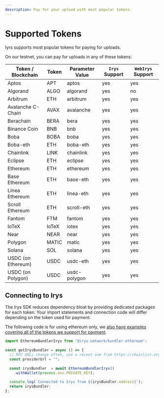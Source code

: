 ```yaml
---
description: Pay for your upload with most popular tokens.
---
```


# Supported Tokens

Iyrs supports most popular tokens for paying for uploads.

On our testnet, you can pay for uploads in any of these tokens:

| Token / Blockchain | Token | Parameter Value | `Irys` Support | `WebIrys` Support |
| ------------------ | ----- | --------------- | -------------- | ----------------- |
| Aptos              | APT   | aptos           | yes            | yes               |
| Algorand           | ALGO  | algorand        | yes            | no                |
| Arbitrum           | ETH   | arbitrum        | yes            | yes               |
| Avalanche C-Chain  | AVAX  | avalanche       | yes            | yes               |
| Berachain          | BERA  | bera            | yes            | yes               |
| Binance Coin       | BNB   | bnb             | yes            | yes               |
| Boba               | BOBA  | boba            | yes            | yes               |
| Boba-eth           | ETH   | boba-eth        | yes            | yes               |
| Chainlink          | LINK  | chainlink       | yes            | yes               |
| Eclipse            | ETH   | eclipse         | yes            | yes               |
| Ethereum           | ETH   | ethereum        | yes            | yes               |
| Base Ethereum      | ETH   | base-eth        | yes            | yes               |
| Linea Ethereum     | ETH   | linea-eth       | yes            | yes               |
| Scroll Ethereum    | ETH   | scroll-eth      | yes            | yes               |
| Fantom             | FTM   | fantom          | yes            | yes               |
| IoTeX              | IoTeX | iotex           | yes            | yes               |
| Near               | NEAR  | near            | yes            | yes               |
| Polygon            | MATIC | matic           | yes            | yes               |
| Solana             | SOL   | solana          | yes            | yes               |
| USDC (on Ethereum) | USDC  | usdc-eth        | yes            | yes               |
| USDC (on Polygon)  | USDC  | usdc-polygon    | yes            | yes               |


## Connecting to Irys

The Irys SDK reduces dependency bloat by providing dedicated packages for each token. Your import statements and connection code will differ depending on the token used for payment.

The following code is for using ethereum only, we [also have examples covering all of the tokens we support for payment](/build/d/sdk/import-configure). 

```ts
import EthereumBundlerIrys from "@irys-network/bundler-ethereum";
 
const getIrysBundler = async () => {
  // RPC URLs change often, use a recent one from https://chainlist.org/
  const providerUrl = "";
 
  const irysBundler  = await EthereumBundlerIrys()
    .withWallet(process.env.PRIVATE_KEY);
 
  console.log(`Connected to Irys from ${irysBundler.address}`);
  return irysBundler;
};
```